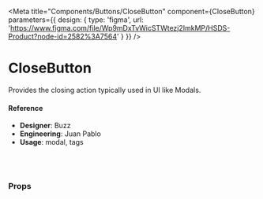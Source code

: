 
<Meta
  title="Components/Buttons/CloseButton"
  component={CloseButton}
  parameters={{
      design: {
        type: 'figma',
        url: 'https://www.figma.com/file/Wp9mDxTvWicSTWtezj2ImkMP/HSDS-Product?node-id=2582%3A7564'
      }
    }}
/>

# CloseButton

Provides the closing action typically used in UI like Modals.

<Preview>
  <Story name="default">
    <CloseButton
      onClick={action('click')}
      seamless={boolean('seamless', true)}
      size={select(
        'size',
        {
          lg: 'md',
          md: 'sm',
          sm: 'xs',
        },
        'md'
      )}
    />
  </Story>
</Preview>

#### Reference

- **Designer**: Buzz
- **Engineering**: Juan Pablo
- **Usage**: modal, tags

<br />
<br />

### Props

<Props of={CloseButton} />
